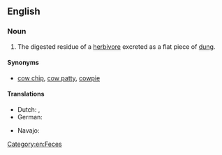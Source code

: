 ==English==

===Noun===
{{en-noun|head=[[cow]] [[pat]]}}

# The digested residue of a [[herbivore]] excreted as a flat piece of [[dung]].

====Synonyms====
* [[cow chip]], [[cow patty]], [[cowpie]]

====Translations====
{{trans-top|digested residue of a herbivore excreted as a flat piece of dung}}
* Dutch: {{t+|nl|koeienvlaai|m}}, {{t+|nl|flats|m}}
* German: {{t+|de|Kuhfladen|m}}
{{trans-mid}}
* Navajo: {{t|nv|béégashii bichaan}}
{{trans-bottom}}

[[Category:en:Feces]]
